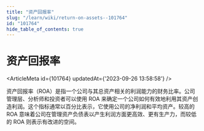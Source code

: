 ```yaml
---
title: "资产回报率"
slug: "/learn/wiki/return-on-assets--101764"
id: "101764"
hide_table_of_contents: true
---
```



# 资产回报率

<ArticleMeta id={101764} updatedAt={'2023-09-26 13:58:58'} />
<div className='border-solid border-b border-t-0 my-4 border-[var(--ifm-color-gray-300)]' />

资产回报率（ROA）是指一个公司与其总资产相关的利润能力的财务比率。公司管理层、分析师和投资者可以使用 ROA 来确定一个公司如何有效地利用其资产创造利润。这个指标通常以百分比表示，它使用公司的净利润和平均资产。较高的 ROA 意味着公司在管理资产负债表以产生利润方面更高效、更有生产力，而较低的 ROA 则表示有改进的空间。
